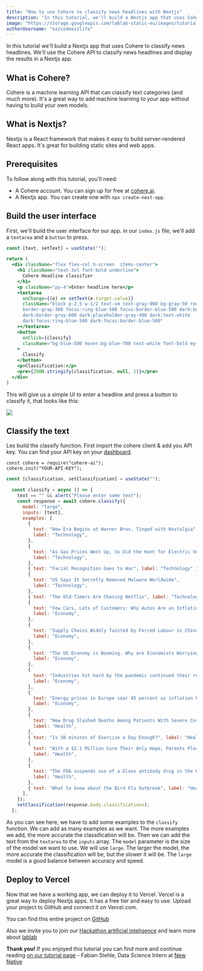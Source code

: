 ```yaml
---
title: "How to use Cohere to classify news headlines with Nextjs" 
description: "In this tutorial, we'll build a Nextjs app that uses Cohere to classify news headlines."
image: "https://storage.googleapis.com/lablab-static-eu/images/tutorials/thumbnail-cohere.png"
authorUsername: "ezzcodeezzlife"
---
```


In this tutorial we'll build a Nextjs app that uses Cohere to classify news headlines. We'll 
use the Cohere API to classify news headlines and display the results in a Nextjs app.

## What is Cohere?

Cohere is a machine learning API that can classify text categories (and much more). It's 
a great way to add machine learning to your app without having to build your own models.

## What is Nextjs?

Nextjs is a React framework that makes it easy to build server-rendered React apps. It's
great for building static sites and web apps.

## Prerequisites

To follow along with this tutorial, you'll need:

- A Cohere account. You can sign up for free at [cohere.ai](https://cohere.ai).
- A Nextjs app. You can create one with `npx create-next-app`.

## Build the user interface

First, we'll build the user interface for our app. in our `index.js` file, we'll add a
`textarea` and a `button` to press. 

```jsx
const [text, setText] = useState("");

return (
  <div className="flex flex-col h-screen  items-center">
    <h1 className="text-3xl font-bold underline">
      Cohere Headline classifier
    </h1>
    <p className="py-4">Enter headline here</p>
    <textarea
      onChange={(e) => setText(e.target.value)}
      className="block p-2.5 w-1/2 text-sm text-gray-900 bg-gray-50 rounded-lg border 
      border-gray-300 focus:ring-blue-500 focus:border-blue-500 dark:bg-gray-700 
      dark:border-gray-600 dark:placeholder-gray-400 dark:text-white 
      dark:focus:ring-blue-500 dark:focus:border-blue-500"
    ></textarea>
    <button
      onClick={classify}
      className="bg-blue-500 hover:bg-blue-700 text-white font-bold my-4 p-4 rounded"
    >
      Classify
    </button>
    <p>Classification:</p>
    <pre>{JSON.stringify(classification, null, 2)}</pre>
  </div>
)
```
This will give us a simple UI to enter a headline and press a button to classify it, that 
looks like this:

<Img src="https://storage.googleapis.com/lablab-static-eu/images/tutorials/classify.JPG" />

## Classify the text

Les build the classify function. First import the cohere client & add you API key. You can 
find your API key on your [dashboard](https://dashboard.cohere.ai/).

```
const cohere = require("cohere-ai");
cohere.init("YOUR-API-KEY");
```

```js
const [classification, setClassification] = useState("");

  const classify = async () => {
    text == "" && alert("Please enter some text");
    const response = await cohere.classify({
      model: "large",
      inputs: [text],
      examples: [
        {
          text: "New Era Begins at Warner Bros. Tinged with Nostalgia",
          label: "Technology",
        },
        {
          text: "As Gas Prices Went Up, So Did the Hunt for Electric Vehicles",
          label: "Technology",
        },
        { text: "Facial Recognition Goes to War", label: "Technology" },
        {
          text: "US Says It Secretly Removed Malware Worldwide",
          label: "Technology",
        },
        { text: "The Old-Timers Are Chasing Netflix", label: "Technology" },
        {
          text: "Few Cars, Lots of Customers: Why Autos Are an Inflation Risk",
          label: "Economy",
        },
        {
          text: "Supply Chains Widely Tainted by Forced Labour in China",
          label: "Economy",
        },
        {
          text: "The US Economy is Booming. Why are Economists Worrying About a Recession?",
          label: "Economy",
        },
        {
          text: "Industries hit hard by the pandemic continued their rebound",
          label: "Economy",
        },
        {
          text: "Energy prices in Europe soar 45 percent as inflation hits another record",
          label: "Economy",
        },
        {
          text: "New Drug Slashed Deaths Among Patients With Severe Covid, Maker Claims",
          label: "Health",
        },
        { text: "Is 30 minutes of Exercise a Day Enough?", label: "Health" },
        {
          text: "With a $2.1 Million Cure Their Only Hope, Parents Plead for Help Online",
          label: "Health",
        },
        {
          text: "The FDA suspends use of a Glaxo antibody drug in the US as an Omnicron subvariant spreads",
          label: "Health",
        },
        { text: "What to know about the Bird Flu Outbreak", label: "Health" },
      ],
    });
    setClassification(response.body.classifications);
  };
```

As you can see here, we have to add some examples to the `classify` function. We can add as many
examples as we want. The more examples we add, the more accurate the classification will be.
Then we can add the text from the `textarea` to the `inputs` array. The `model` parameter is the
size of the model we want to use. We will use `large`. The larger the model, the more accurate the
classification will be, but the slower it will be. The `large` model is a good balance between
accuracy and speed.

## Deploy to Vercel

Now that we have a working app, we can deploy it to Vercel. Vercel is a great way to deploy
Nextjs apps. It has a free tier and easy to use. Upload your project to GitHub and connect it
on Vercel.com.

You can find this entire project on [GitHub](https://github.com/lablab-ai/cohere-headline-classify-nextjs)

Also we invite you to join our [Hackathon artificial inteligence](https://lablab.ai/event) and learn more about [lablab](https://lablab.ai/)

**Thank you!** 
If you enjoyed this tutorial you can find more and continue reading [on our tutorial page](https://lablab.ai/t/) - Fabian Stehle, Data Science Intern at [New Native](https://newnative.ai/)
